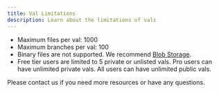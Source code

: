 ```yaml
---
title: Val Limitations
description: Learn about the limitations of vals
---
```


- Maximum files per val: 1000
- Maximum branches per val: 100
- Binary files are not supported. We recommend [Blob Storage](/reference/std/blob).
- Free tier users are limited to 5 private or unlisted vals. Pro users can have unlimited private vals. All users can have unlimited public vals.

Please contact us if you need more resources or have any questions.
